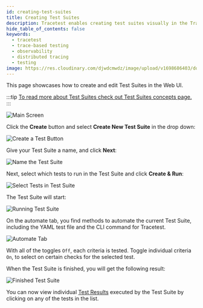 ```yaml
---
id: creating-test-suites
title: Creating Test Suites
description: Tracetest enables creating test suites visually in the Tracetest Web UI.
hide_table_of_contents: false
keywords:
  - tracetest
  - trace-based testing
  - observability
  - distributed tracing
  - testing
image: https://res.cloudinary.com/djwdcmwdz/image/upload/v1698686403/docs/Blog_Thumbnail_14_rsvkmo.jpg
---
```


This page showcases how to create and edit Test Suites in the Web UI.

:::tip
[To read more about Test Suites check out Test Suites concepts page.](/concepts/test-suites)
:::

![Main Screen](../img/main-screen-0.11.png)

Click the **Create** button and select **Create New Test Suite** in the drop down:

![Create a Test Button](../img/create-button-0.11.png)

Give your Test Suite a name, and click **Next**:

![Name the Test Suite](https://res.cloudinary.com/djwdcmwdz/image/upload/v1685712802/docs/beta.tracetest.io__page_1_jynf6o.png)

Next, select which tests to run in the Test Suite and click **Create & Run**:

![Select Tests in Test Suite](https://res.cloudinary.com/djwdcmwdz/image/upload/v1685712954/docs/beta.tracetest.io__page_1_1_agjvg0.png)

The Test Suite will start:

![Running Test Suite](../img/running-testsuite.png)

 On the automate tab, you find methods to automate the current Test Suite, including the YAML test file and the CLI command for Tracetest.

 ![Automate Tab](../img/automate-tab.png)

 With all of the toggles `Off`, each criteria is tested. Toggle individual criteria `On`, to select on certain checks for the selected test.

When the Test Suite is finished, you will get the following result:

![Finished Test Suite](https://res.cloudinary.com/djwdcmwdz/image/upload/v1685713712/docs/demo.tracetest.io__x0o1gu.png)

You can now view individual [Test Results](/web-ui/test-results) executed by the Test Suite by clicking on any of the tests in the list.
